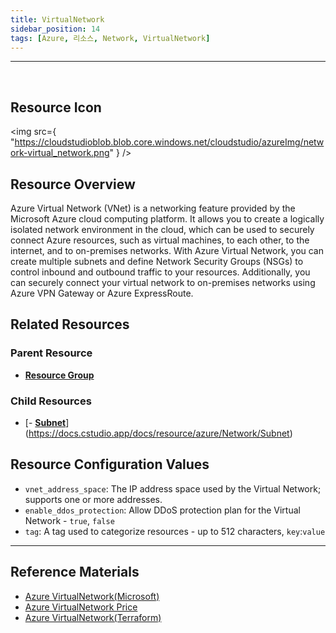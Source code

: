 ```yaml
---
title: VirtualNetwork
sidebar_position: 14
tags: [Azure, 리소스, Network, VirtualNetwork]
---
```


<hr />
<br />

## Resource Icon

<img
    src={
        "https://cloudstudioblob.blob.core.windows.net/cloudstudio/azureImg/network-virtual_network.png"
    }
/>

## Resource Overview

Azure Virtual Network (VNet) is a networking feature provided by the Microsoft Azure cloud computing platform. 
It allows you to create a logically isolated network environment in the cloud, which can be used to securely connect Azure resources, such as virtual machines, to each other, to the internet, and to on-premises networks.
With Azure Virtual Network, you can create multiple subnets and define Network Security Groups (NSGs) to control inbound and outbound traffic to your resources. 
Additionally, you can securely connect your virtual network to on-premises networks using Azure VPN Gateway or Azure ExpressRoute.

## Related Resources

### Parent Resource

-   [**Resource Group**](https://docs.cstudio.app/docs/resource/azure/Base/ResourceGroup)

### Child Resources

-   [- [**Subnet**](https://docs.cstudio.app/docs/resource/azure/Network/Subnet)](https://docs.cstudio.app/docs/resource/azure/Network/Subnet)

## Resource Configuration Values

-   `vnet_address_space`: The IP address space used by the Virtual Network; supports one or more addresses.
-   `enable_ddos_protection`: Allow DDoS protection plan for the Virtual Network - `true`, `false`
-   `tag`: A tag used to categorize resources - up to 512 characters, `key`:`value`

---

## Reference Materials

-   [Azure VirtualNetwork(Microsoft)](https://learn.microsoft.com/ko-kr/azure/virtual-network/virtual-networks-overview)
-   [Azure VirtualNetwork Price](https://azure.microsoft.com/en-us/pricing/details/virtual-network/)
-   [Azure VirtualNetwork(Terraform)](https://registry.terraform.io/providers/hashicorp/azurerm/latest/docs/resources/virtual_network)
